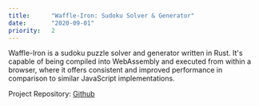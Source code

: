 ```yaml
---
title:      "Waffle-Iron: Sudoku Solver & Generator"
date:       "2020-09-01"
priority:   2
---
```


Waffle-Iron is a sudoku puzzle solver and generator written in Rust. It's capable of being compiled into WebAssembly and
executed from within a browser, where it offers consistent and improved performance in comparison to similar JavaScript 
implementations.

Project Repository: <a href="https://github.com/nxn/waffle-iron" target="_blank" rel="noreferrer">Github</a>